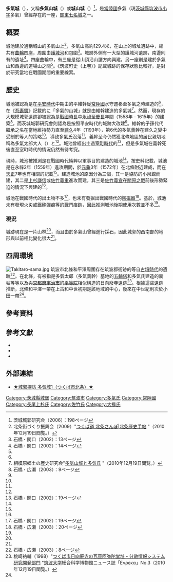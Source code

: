 {{日本城郭概要表
|name = 多氣城
|pref = 茨城縣
|img = File:Urabori of Castle Taki.jpg
|img_capt = 由多氣氏建造的裏堀
|img_width= 200px
|nihongo =たきじょう<br>たけじょう
|hiragana =Takijō<br>Takejō
|ar_called = 多氣山城<br>城山城
|struct = {{Link-ja|山城 (日本)|山城|山城}}
|tower_struct = 
|builders = {{Link-ja|多氣氏|多気氏}}
|build_y = [[平安時代|平安時代]]中期（11世紀左右）
|revamp = 
|rulers = 
|reject_y = [[關原之戰|關原之戰]]以後（1600年後）
|remains = [[護城河|護城河]]<br>{{Link-ja|土方 (城池)|土塁|土方}}
|cultural asset = 
|rebuilding things = 
|location = {{coord|36|11|0|N|140|5|23|E|type:landmark||display=inline}}
}}

'''多氣城'''（{{jpn|j=多気城|hg=たきじょう<ref name="筑1429">石橋・関口（2002）：「報告書抄録」</ref>/たけじょう<ref name="筑1525">石橋・広瀬（2003）：「報告書抄録」</ref>|rm=Takijō/Takejō}}），又稱'''多氣山城'''（{{jpn|j=多気山城|hg=たきさんじょう|rm=Takisanjō}}）或'''城山城'''（{{jpn|j=城山城|hg=じょうやまじょう|rm=Jōyamajō}}）<ref name="城郭8">茨城城郭研究会（2006）：198ページ</ref>，是[[常陸國|常陸國]]{{Link-ja|筑波郡|筑波郡}}多氣（現[[茨城縣|茨城縣]][[筑波市|筑波市]]{{Link-ja|北條 (筑波市)|北条 (つくば市|北條}}[[小字|小字]]多氣）曾經存在的一座{{Link-ja|山城 (日本)|山城|山城}}，[[關東七名城|關東七名城]]之一。

== 概要 ==
城池建於通稱城山的多氣山上<ref name="北条街">北条街づくり振興会（2009）"[http://www.tsukuba-hojo.jp/03historic_spot.php つくば道 北条さんぽ|北条歴史手帖] {{Wayback|url=http://www.tsukuba-hojo.jp/03historic_spot.php |date=20190917205423 }}"（2010年12月19日閲覧。）</ref>，多氣山高約129.4米，在山上的城址遺跡中，總共有[[曲輪|曲輪]]四座，周圍由[[護城河|護城河]]和{{Link-ja|土方 (城池)|土塁|土方}}包圍<ref name="筑1413">石橋・関口（2002）：13ページ</ref>。城跡外側有一大型的護城河遺跡，南邊則有{{Link-ja|土橋|土橋}}的遺址<ref name="筑1414">石橋・関口（2002）：14ページ</ref>。四座曲輪中，有三座是從山頂沿山腰方向興建，另一座則是建於多氣山和西邊的道場山之間<ref name="城郭8"/>。《筑波町史（上卷）》記載城跡的保存狀態比較好，是對於研究當地在戰國期間的重要線索。

== 歷史 ==
城池被認為是在[[平安時代|平安時代]]中期由{{Link-ja|常陸平氏|常陸平氏}}{{Link-ja|宗家|宗家}}{{Link-ja|大掾氏|大掾氏}}的平維幹從[[常陸國|常陸國]]{{Link-ja|筑波郡|筑波郡}}水守遷移至多氣之時建造的<ref name="城郭8"/>，在《[[吾妻鏡|吾妻鏡]]》記載的に「多氣的山城」就是由維幹建造的多氣城<ref name="相模原">相模原郷土の歴史研究会"[http://www.rekishi.sagami.in/taki.html 多気山城と多気氏] {{Wayback|url=http://www.rekishi.sagami.in/taki.html |date=20160304185832 }}"（2010年12月19日閲覧。）</ref>。然而，現存的大規模城郭遺跡卻被認為是[[戰國時代_(日本)|戰國時長]]中[[永祿|永祿]]至[[慶長|慶長]]年間（1558年 - 1615年）的建築<ref name="筑1509">石橋・広瀬（2003）：9ページ</ref>，而茨城城郭研究會則認為是按照平安時代的城跡大改建<ref name="城郭8"/>。維幹的子孫代代繼承{{Link-ja|多氣氏|多気氏}}之名在當地維持勢力直至[[建久|建久]]4年（1193年），第6代的多氣義幹在建久之變中受制於{{Link-ja|八田知家|八田知家}}等人的策略<ref name="筑1509"/>，導致多氣氏沒落<ref name="相模原"/>。義幹至今仍然獲北條地區的居民親切地稱為多氣太郎大人（{{lang|ja|たきたろさま}}）と<ref name="北条街"/>。城池曾經出土過[[室町時代|室町時代]]的{{Link-ja|土師器|土師器|土師質土器}}<ref name="筑1419">石橋・関口（2002）：19ページ</ref>，但是多氣城在義幹死後直至室町時代的情況仍然有待考究。

現時，城池被推測是在戰國時代純粹以軍事目的建造的城池<ref name="城郭8"/>，按史料記載，城池是在永祿2年（1559年）{{Link-ja|結城氏|結城氏}}進攻{{Link-ja|小田氏|小田氏}}期間，於[[元龜|元龜]]3年（1572年）在北條附近建成，而在[[天正_(日本)|天正]]7年也有相關的記載<ref name="筑1509"/>。建造城池的原因分為三個，其一是協防{{Link-ja|小田顯家|小田顕家|北條五郎顯家}}的小泉館而建，其二是[[上杉謙信|上杉謙信]]或[[佐竹義重|佐竹義重]]進攻{{Link-ja|小田城|小田城}}而建，其三是[[佐竹義宣|佐竹義宣]]在[[關原之戰|關原之戰]]前後形勢緊迫的情況下興建的<ref name="城郭8"/>。

城池在戰國時代的出土物不多<ref name="筑1419">石橋・関口（2002）：19ページ</ref>，也未有發掘出戰國時代的[[陶磁器|陶磁器]]<ref name="筑1520">石橋・広瀬（2003）：20ページ</ref>。基於，城池未有發現火災或鐵砲彈痕等的戰鬥痕跡，因此推測城池後期使用次數並不多<ref name="筑1520"/>。

=== 現況 ===
城跡現在是一片山林<ref name="筑1413"/>，而且由於多氣山曾經進行採石，因此城郭的西南部的地形與以前相比變化很大<ref name="筑1520"/>。

== 四周環境 ==
[[File:Takitaro-sama.jpg|thumb]]
筑波市北條和平澤周圍存在筑波郡衙跡的{{Link-ja|平澤官衙遺跡|平沢官衙遺跡}}等自[[古墳時代|古墳時代]]的遺跡<ref name="筑1508">石橋・広瀬（2003）：8ページ</ref>。在北條，有被指是多氣太郎（多氣義幹）墓地的[[五輪塔|五輪塔]]和多氣氏建造的裏堀等等以及與[[京都府|京都府]][[宇治市|宇治市]]的[[平等院|平等院]]相似構造的日向廢寺遺跡<ref>桃崎祐輔（1998）"[http://www.sakura.cc.tsukuba.ac.jp/~elrouj/museum/eureka/eureka3/momosaki.html つくば市日向廃寺の瓦葺阿弥陀堂址 - 分散情報システム研究開発部門] {{Wayback|url=http://www.sakura.cc.tsukuba.ac.jp/~elrouj/museum/eureka/eureka3/momosaki.html |date=20120310174311 }}"[[筑波大学|筑波大学]]総合科学博物館ニュース誌「Ενρεκα」No.3（2010年12月19日閲覧。）</ref>。根據這些遺跡推斷，北條和平澤一帶在上古和中世初期是該地域的中心，後來在中世紀則次於小田一帶<ref name="筑1509"/>。

== 參考資料 ==
{{Reflist}}

== 參考文獻 ==
* {{ja icon}}{{Cite book|author=石橋充・関口友紀 |script-title=ja:つくば市内重要遺跡 ―平成13年度試掘・確認調査報告―|publisher=つくば市教育委員会}}
* {{ja icon}}{{Cite book|author=石橋充・広瀬季一郎 |script-title=ja:つくば市内重要遺跡 ―平成14年度試掘・確認調査報告―|publisher=つくば市教育委員会}}
* {{ja icon}}{{Cite book|author=国書刊行会|script-title=ja:『図説 茨城の城郭』|publisher=茨城城郭研究会 |isbn=978-4336047717}}

== 外部連結 ==
* {{ja icon}}[http://blogs.yahoo.co.jp/joukakukenkyuu/21201603.html ★城郭探訪 多気城1（つくば市北条）★]{{Wayback|url=http://blogs.yahoo.co.jp/joukakukenkyuu/21201603.html |date=20191101000000 }}

{{DEFAULTSORT:Takijō}}
[[Category:茨城縣城堡|Category:茨城縣城堡]]
[[Category:筑波市|Category:筑波市]]
[[Category:多氣氏|Category:多氣氏]]
[[Category:常陸國|Category:常陸國]]
[[Category:長尾上杉氏|Category:長尾上杉氏]]
[[Category:佐竹氏|Category:佐竹氏]]
[[Category:大掾氏|Category:大掾氏]]